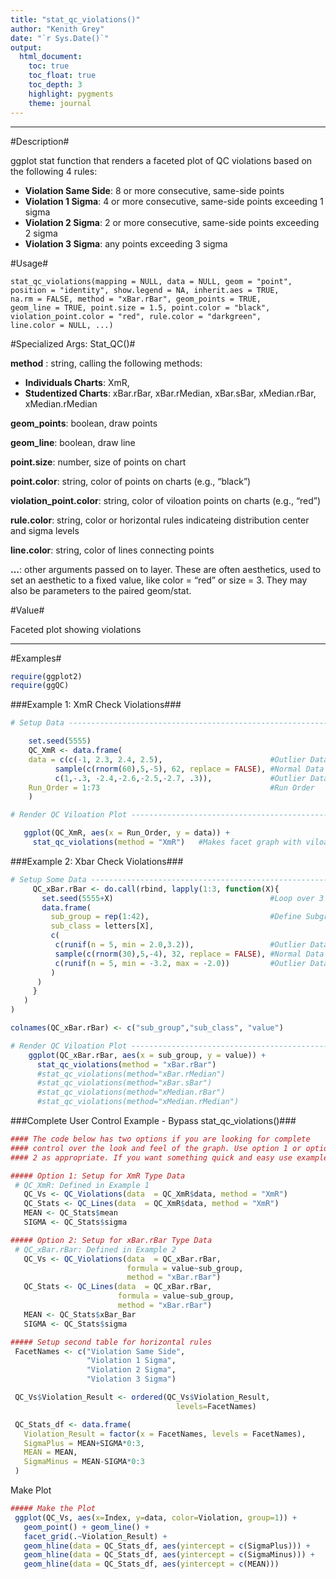 ```yaml
---
title: "stat_qc_violations()"
author: "Kenith Grey"
date: "`r Sys.Date()`"
output:
  html_document:
    toc: true
    toc_float: true
    toc_depth: 3
    highlight: pygments
    theme: journal 
---
```



***
#Description#

ggplot stat function that renders a faceted plot of QC violations based on the following 4 rules:

  * **Violation Same Side**: 8 or more consecutive, same-side points
  * **Violation 1 Sigma**: 4 or more consecutive, same-side points exceeding 1 sigma
  * **Violation 2 Sigma**: 2 or more consecutive, same-side points exceeding 2 sigma
  * **Violation 3 Sigma**: any points exceeding 3 sigma


#Usage#

    stat_qc_violations(mapping = NULL, data = NULL, geom = "point",
    position = "identity", show.legend = NA, inherit.aes = TRUE,
    na.rm = FALSE, method = "xBar.rBar", geom_points = TRUE,
    geom_line = TRUE, point.size = 1.5, point.color = "black",
    violation_point.color = "red", rule.color = "darkgreen",
    line.color = NULL, ...)


#Specialized Args: Stat_QC()#

**method** : string, calling the following methods:

  * **Individuals Charts**: XmR,
  * **Studentized Charts**: xBar.rBar, xBar.rMedian, xBar.sBar, xMedian.rBar, xMedian.rMedian

**geom_points**: boolean, draw points

**geom_line**: boolean, draw line

**point.size**: number, size of points on chart

**point.color**: string, color of points on charts (e.g., "black")

**violation_point.color**: string, color of viloation points on charts (e.g., "red")

**rule.color**: string, color or horizontal rules indicateing distribution center and sigma levels

**line.color**: string, color of lines connecting points

**...**: other arguments passed on to layer. These are often aesthetics, used to set an aesthetic to a fixed value, like color = "red" or size = 3. They may also be parameters to the paired geom/stat.

#Value#

Faceted plot showing violations

***

#Examples#
```r
require(ggplot2)
require(ggQC)
```

###Example 1: XmR Check Violations###
```r
# Setup Data --------------------------------------------------------------

    set.seed(5555)
    QC_XmR <- data.frame(
    data = c(c(-1, 2.3, 2.4, 2.5),                        #Outlier Data
          sample(c(rnorm(60),5,-5), 62, replace = FALSE), #Normal Data
          c(1,-.3, -2.4,-2.6,-2.5,-2.7, .3)),             #Outlier Data
    Run_Order = 1:73                                      #Run Order
    )
```

```r
# Render QC Viloation Plot ------------------------------------------------------

   ggplot(QC_XmR, aes(x = Run_Order, y = data)) +
     stat_qc_violations(method = "XmR")   #Makes facet graph with viloations


```

###Example 2: Xbar Check Violations###
```r
# Setup Some Data ------------------------------------------------------------
     QC_xBar.rBar <- do.call(rbind, lapply(1:3, function(X){
       set.seed(5555+X)                                   #Loop over 3 seeds
       data.frame(
         sub_group = rep(1:42),                           #Define Subgroups
         sub_class = letters[X],
         c(
          c(runif(n = 5, min = 2.0,3.2)),                 #Outlier Data
          sample(c(rnorm(30),5,-4), 32, replace = FALSE), #Normal Data
          c(runif(n = 5, min = -3.2, max = -2.0))         #Outlier Data
         )
      )
     }
   )
)

colnames(QC_xBar.rBar) <- c("sub_group","sub_class", "value")
```


```r
# Render QC Viloation Plot --------------------------------------------------
    ggplot(QC_xBar.rBar, aes(x = sub_group, y = value)) +
      stat_qc_violations(method = "xBar.rBar")
      #stat_qc_violations(method="xBar.rMedian")
      #stat_qc_violations(method="xBar.sBar")
      #stat_qc_violations(method="xMedian.rBar")
      #stat_qc_violations(method="xMedian.rMedian")
```

###Complete User Control Example - Bypass stat_qc_violations()###
```r
#### The code below has two options if you are looking for complete
#### control over the look and feel of the graph. Use option 1 or option
#### 2 as appropriate. If you want something quick and easy use examples above.

##### Option 1: Setup for XmR Type Data
 # QC_XmR: Defined in Example 1
   QC_Vs <- QC_Violations(data  = QC_XmR$data, method = "XmR")
   QC_Stats <- QC_Lines(data  = QC_XmR$data, method = "XmR")
   MEAN <- QC_Stats$mean
   SIGMA <- QC_Stats$sigma

##### Option 2: Setup for xBar.rBar Type Data
 # QC_xBar.rBar: Defined in Example 2
   QC_Vs <- QC_Violations(data  = QC_xBar.rBar,
                          formula = value~sub_group,
                          method = "xBar.rBar")
   QC_Stats <- QC_Lines(data  = QC_xBar.rBar,
                        formula = value~sub_group,
                        method = "xBar.rBar")
   MEAN <- QC_Stats$xBar_Bar
   SIGMA <- QC_Stats$sigma

##### Setup second table for horizontal rules
 FacetNames <- c("Violation Same Side",
                 "Violation 1 Sigma",
                 "Violation 2 Sigma",
                 "Violation 3 Sigma")

 QC_Vs$Violation_Result <- ordered(QC_Vs$Violation_Result,
                                     levels=FacetNames)

 QC_Stats_df <- data.frame(
   Violation_Result = factor(x = FacetNames, levels = FacetNames),
   SigmaPlus = MEAN+SIGMA*0:3,
   MEAN = MEAN,
   SigmaMinus = MEAN-SIGMA*0:3
 )

```

Make Plot
```r
##### Make the Plot
 ggplot(QC_Vs, aes(x=Index, y=data, color=Violation, group=1)) +
   geom_point() + geom_line() +
   facet_grid(.~Violation_Result) +
   geom_hline(data = QC_Stats_df, aes(yintercept = c(SigmaPlus))) +
   geom_hline(data = QC_Stats_df, aes(yintercept = c(SigmaMinus))) +
   geom_hline(data = QC_Stats_df, aes(yintercept = c(MEAN)))

```
